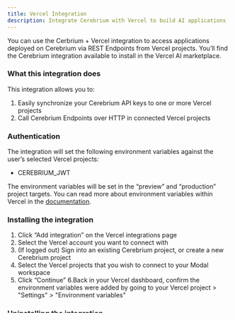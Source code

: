 ```yaml
---
title: Vercel Integration
description: Integrate Cerebrium with Vercel to build AI applications
---
```


You can use the Cerbrium + Vercel integration to access applications deployed on Cerebrium via REST Endpoints from Vercel projects. You’ll find the Cerebrium integration available to install in the Vercel AI marketplace.

### What this integration does

This integration allows you to:

1. Easily synchronize your Cerebrium API keys to one or more Vercel projects
2. Call Cerebrium Endpoints over HTTP in connected Vercel projects

### Authentication
The integration will set the following environment variables against the user’s selected Vercel projects:

- CEREBRIUM_JWT

The environment variables will be set in the “preview” and “production” project targets. You can read more about environment variables within Vercel in the [documentation](https://vercel.com/docs/concepts/projects/environment-variables#environments).

### Installing the integration

1. Click “Add integration” on the Vercel integrations page
2. Select the Vercel account you want to connect with
3. (If logged out) Sign into an existing Cerebrium project, or create a new Cerebrium project
4. Select the Vercel projects that you wish to connect to your Modal workspace
5. Click “Continue”
6.Back in your Vercel dashboard, confirm the environment variables were added by going to your Vercel project > "Settings" > "Environment variables"


### Uninstalling the integration
The Cerebrium Vercel integration is managed under the user’s Vercel dashboard under the “Integrations” tab. From there they can remove the specific integration installation from their Vercel account.

Important: removing an integration will delete the corresponding API token set by Modal in your Vercel project(s).

## Example

You can view our example [here](/v4/examples/mistral-vllm) on how to deploy Mistral 7B with vLLM to an auto-scaling endpoint.

Once you have followed the example and deployed the application, you should have an output of the endpoint your application is deployed at. You can then deploy this within your vercel project as:

```javascript
fetch('https://api.cortex.cerebrium.ai/v4/p-<YOUR PROJECT ID>/mistral-vllm/predict', {
  method: 'POST',
  headers: {
    'Authorization': `Bearer ${process.env.CEREBRIUM_JWT}`,
    'Content-Type': 'application/json'
  },
  body: JSON.stringify({
    prompt: "What is the capital city of France?"
  })
})
.then(response => response.json())
.then(data => console.log(data))
.catch(error => console.error('Error:', error));
```

In this example, we built our application to take in a prompt as input and to return with the output of the mode.

## Pricing

Requests to applications use usage based pricing, billed at 1ms granularity. The exact cost per millisecond is based on the underlying hardware you specify.

See our [pricing page](https://www.cerebrium.ai/pricing) for current GPU prices.